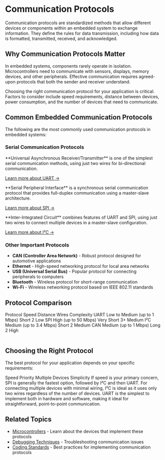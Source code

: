 # Communication Protocols

Communication protocols are standardized methods that allow different devices or components within an embedded system to exchange information. They define the rules for data transmission, including how data is formatted, transmitted, received, and acknowledged.

## Why Communication Protocols Matter

In embedded systems, components rarely operate in isolation. Microcontrollers need to communicate with sensors, displays, memory devices, and other peripherals. Effective communication requires agreed-upon protocols that both the sender and receiver understand.

<Alert variant="warning" title="Important Consideration">
  Choosing the right communication protocol for your application is critical. Factors to consider include speed requirements, distance between devices, power consumption, and the number of devices that need to communicate.
</Alert>

## Common Embedded Communication Protocols

The following are the most commonly used communication protocols in embedded systems:

### Serial Communication Protocols

<Card title="UART/USART">
  **Universal Asynchronous Receiver/Transmitter** is one of the simplest serial communication methods, using just two wires for bi-directional communication.
  
  [Learn more about UART →](/docs/communication-protocols/uart)
</Card>

<Card title="SPI">
  **Serial Peripheral Interface** is a synchronous serial communication protocol that provides full-duplex communication using a master-slave architecture.
  
  [Learn more about SPI →](/docs/communication-protocols/spi)
</Card>

<Card title="I²C">
  **Inter-Integrated Circuit** combines features of UART and SPI, using just two wires to connect multiple devices in a master-slave configuration.
  
  [Learn more about I²C →](/docs/communication-protocols/i2c)
</Card>

### Other Important Protocols

- **CAN (Controller Area Network)** - Robust protocol designed for automotive applications
- **Ethernet** - High-speed networking protocol for local area networks
- **USB (Universal Serial Bus)** - Popular protocol for connecting peripherals to computers
- **Bluetooth** - Wireless protocol for short-range communication
- **Wi-Fi** - Wireless networking protocol based on IEEE 802.11 standards

## Protocol Comparison

<Table>
  <TableHeader>
    <TableRow>
      <TableHead>Protocol</TableHead>
      <TableHead>Speed</TableHead>
      <TableHead>Distance</TableHead>
      <TableHead>Wires</TableHead>
      <TableHead>Complexity</TableHead>
    </TableRow>
  </TableHeader>
  <TableBody>
    <TableRow>
      <TableCell>UART</TableCell>
      <TableCell>Low to Medium (up to 1 Mbps)</TableCell>
      <TableCell>Short</TableCell>
      <TableCell>2</TableCell>
      <TableCell>Low</TableCell>
    </TableRow>
    <TableRow>
      <TableCell>SPI</TableCell>
      <TableCell>High (up to 50 Mbps)</TableCell>
      <TableCell>Very Short</TableCell>
      <TableCell>3+</TableCell>
      <TableCell>Medium</TableCell>
    </TableRow>
    <TableRow>
      <TableCell>I²C</TableCell>
      <TableCell>Medium (up to 3.4 Mbps)</TableCell>
      <TableCell>Short</TableCell>
      <TableCell>2</TableCell>
      <TableCell>Medium</TableCell>
    </TableRow>
    <TableRow>
      <TableCell>CAN</TableCell>
      <TableCell>Medium (up to 1 Mbps)</TableCell>
      <TableCell>Long</TableCell>
      <TableCell>2</TableCell>
      <TableCell>High</TableCell>
    </TableRow>
  </TableBody>
</Table>

## Choosing the Right Protocol

The best protocol for your application depends on your specific requirements:

<Tabs defaultValue="speed">
  <TabsList>
    <TabsTrigger value="speed">Speed Priority</TabsTrigger>
    <TabsTrigger value="multiple-devices">Multiple Devices</TabsTrigger>
    <TabsTrigger value="simplicity">Simplicity</TabsTrigger>
  </TabsList>
  <TabsContent value="speed">
    If speed is your primary concern, SPI is generally the fastest option, followed by I²C and then UART.
  </TabsContent>
  <TabsContent value="multiple-devices">
    For connecting multiple devices with minimal wiring, I²C is ideal as it uses only two wires regardless of the number of devices.
  </TabsContent>
  <TabsContent value="simplicity">
    UART is the simplest to implement both in hardware and software, making it ideal for straightforward, point-to-point communication.
  </TabsContent>
</Tabs>

## Related Topics

- [Microcontrollers](/docs/microcontrollers) - Learn about the devices that implement these protocols
- [Debugging Techniques](/docs/debugging) - Troubleshooting communication issues
- [Coding Standards](/docs/coding-standards) - Best practices for implementing communication protocols